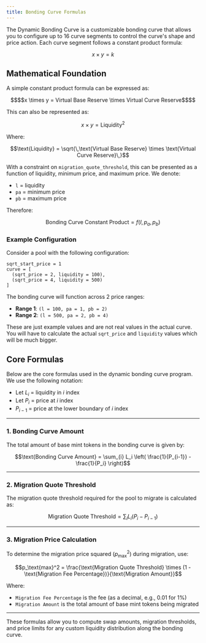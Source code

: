 ```yaml
---
title: Bonding Curve Formulas
---
```


The Dynamic Bonding Curve is a customizable bonding curve that allows you to configure up to 16 curve segments to control the curve's shape and price action. Each curve segment follows a constant product formula:

```math
x \times y = k
```

## Mathematical Foundation

A simple constant product formula can be expressed as:

```math
$$x \times y = Virtual Base Reserve \times Virtual Curve Reserve$$
```

This can also be represented as:

```math
x \times y = \text{Liquidity}^2
```

Where:

```math
\text{Liquidity} = \sqrt{\,\text{Virtual Base Reserve} \times \text{Virtual Curve Reserve}\,}
```

With a constraint on `migration_quote_threshold`, this can be presented as a function of liquidity, minimum price, and maximum price. We denote:
- `l` = liquidity
- `pa` = minimum price  
- `pb` = maximum price

Therefore:

```math
\text{Bonding Curve Constant Product} = f(l, p_a, p_b)
```

### Example Configuration

Consider a pool with the following configuration:

```
sqrt_start_price = 1
curve = [
  (sqrt_price = 2, liquidity = 100),
  (sqrt_price = 4, liquidity = 500)
]
```

The bonding curve will function across 2 price ranges:

- **Range 1**: `(l = 100, pa = 1, pb = 2)`
- **Range 2**: `(l = 500, pa = 2, pb = 4)`

<Note>These are just example values and are not real values in the actual curve. You will have to calculate the actual `sqrt_price` and `liquidity` values which will be much bigger.</Note>

## Core Formulas

Below are the core formulas used in the dynamic bonding curve program. We use the following notation:

- Let $L_i$ = liquidity in $i$ index
- Let $P_i$ = price at $i$ index
- $P_{i-1}$ = price at the lower boundary of $i$ index

---

### 1. Bonding Curve Amount

The total amount of base mint tokens in the bonding curve is given by:

```math
\text{Bonding Curve Amount} = \sum_{i} L_i \left( \frac{1}{P_{i-1}} - \frac{1}{P_i} \right)
```

---

### 2. Migration Quote Threshold

The migration quote threshold required for the pool to migrate is calculated as:

```math
\text{Migration Quote Threshold} = \sum_{i} L_i (P_i - P_{i-1})
```

---

### 3. Migration Price Calculation

To determine the migration price squared ($p_\text{max}^2$) during migration, use:

```math
p_\text{max}^2 = \frac{\text{Migration Quote Threshold} \times (1 - \text{Migration Fee Percentage})}{\text{Migration Amount}}
```

Where:
- `Migration Fee Percentage` is the fee (as a decimal, e.g., 0.01 for 1%)
- `Migration Amount` is the total amount of base mint tokens being migrated

---

These formulas allow you to compute swap amounts, migration thresholds, and price limits for any custom liquidity distribution along the bonding curve.
